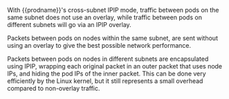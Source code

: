 With {{prodname}}'s cross-subnet IPIP mode, traffic between pods on the same subnet does not use an overlay, while traffic between pods on different subnets will go via an IPIP overlay. 

Packets between pods on nodes within the same subnet, are sent without using an overlay to give the best possible network performance.

Packets between pods on nodes in different subnets are encapsulated using IPIP, wrapping each original packet in an outer packet that uses node IPs, and hiding the pod IPs of the inner packet. This can be done very efficiently by the Linux kernel, but it still represents a small overhead compared to non-overlay traffic.
